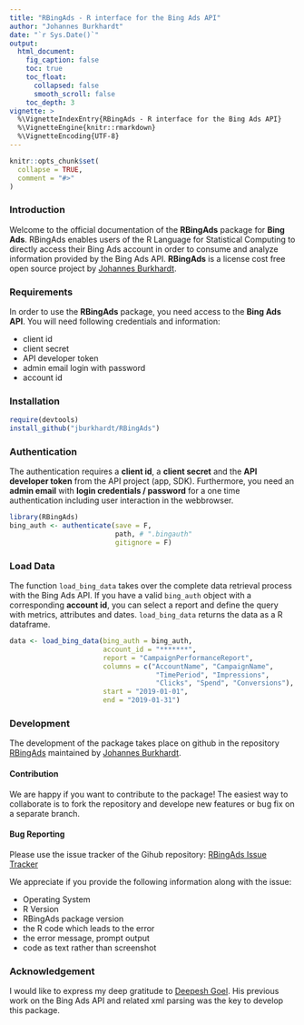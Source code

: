 ```yaml
---
title: "RBingAds - R interface for the Bing Ads API"
author: "Johannes Burkhardt"
date: "`r Sys.Date()`"
output:
  html_document:
    fig_caption: false
    toc: true
    toc_float:
      collapsed: false
      smooth_scroll: false
    toc_depth: 3
vignette: >
  %\VignetteIndexEntry{RBingAds - R interface for the Bing Ads API}
  %\VignetteEngine{knitr::rmarkdown}
  %\VignetteEncoding{UTF-8}
---
```


```r
knitr::opts_chunk$set(
  collapse = TRUE,
  comment = "#>"
)
```

### Introduction

Welcome to the official documentation of the **RBingAds** package for **Bing Ads**. RBingAds enables users of the R Language for Statistical Computing to directly access their Bing Ads account in order to consume and analyze information provided by the Bing Ads API. **RBingAds** is a license cost free open source project by [Johannes Burkhardt](https://github.com/jburkhardt).

### Requirements

In order to use the **RBingAds** package, you need access to the **Bing Ads API**. You will need following credentials and information:

- client id
- client secret
- API developer token
- admin email login with password
- account id

### Installation

```r
require(devtools)
install_github("jburkhardt/RBingAds")
```

### Authentication

The authentication requires a **client id**, a **client secret** and the **API developer token** from the API project (app, SDK). Furthermore, you need an **admin email** with **login credentials / password** for a one time authentication including user interaction in the webbrowser.

```r
library(RBingAds)
bing_auth <- authenticate(save = F,
                          path, # ".bingauth"
                          gitignore = F)
```

### Load Data

The function `load_bing_data` takes over the complete data retrieval process with the Bing Ads API. If you have a valid `bing_auth` object with a corresponding **account id**, you can select a report and define the query with metrics, attributes and dates. `load_bing_data` returns the data as a R dataframe.

```r
data <- load_bing_data(bing_auth = bing_auth,
                       account_id = "*******",
                       report = "CampaignPerformanceReport",
                       columns = c("AccountName", "CampaignName",
                                    "TimePeriod", "Impressions",
                                    "Clicks", "Spend", "Conversions"),
                       start = "2019-01-01",
                       end = "2019-01-31")
```

### Development

The development of the package takes place on github in the repository [RBingAds](https://github.com/jburkhardt/RBingAds) maintained by [Johannes Burkhardt](https://github.com/jburkhardt).

#### Contribution

We are happy if you want to contribute to the package! The easiest way to collaborate is to fork the repository and develope new features or bug fix on a separate branch.

#### Bug Reporting

Please use the issue tracker of the Gihub repository: [RBingAds Issue Tracker](https://github.com/jburkhardt/RBingAds/issues)

We appreciate if you provide the following information along with the issue:

- Operating System
- R Version
- RBingAds package version
- the R code which leads to the error
- the error message, prompt output
- code as text rather than screenshot

### Acknowledgement

I would like to express my deep gratitude to [Deepesh Goel](https://github.com/deepeshgoeliitk). His previous work on the Bing Ads API and related xml parsing was the key to develop this package.
